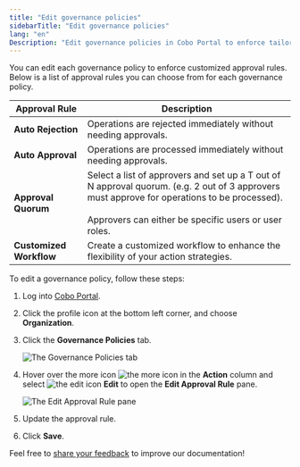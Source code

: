 ```yaml
---
title: "Edit governance policies"
sidebarTitle: "Edit governance policies"
lang: "en"
Description: "Edit governance policies in Cobo Portal to enforce tailored approval rules, enhancing compliance and operational efficiency."
---
```


You can edit each governance policy to enforce customized approval rules. Below is a list of approval rules you can choose from for each governance policy.


<table class="table">
  <thead>
    <tr>
      <th>Approval Rule</th>
      <th>Description</th>
    </tr>
  </thead>
  <tbody>
    <tr>
      <td><strong>Auto Rejection</strong></td>
      <td>Operations are rejected immediately without needing approvals.</td>
    </tr>
    <tr>
      <td><strong>Auto Approval</strong></td>
      <td>Operations are processed immediately without needing approvals.</td>
    </tr>
    <tr>
      <td><strong>Approval Quorum</strong></td>
      <td>Select a list of approvers and set up a T out of N approval quorum. (e.g. 2 out of 3 approvers must approve for operations to be processed). <br/> <br/> Approvers can either be specific users or user roles.</td>
    </tr>
    <tr>
      <td><strong>Customized Workflow</strong></td>
      <td>Create a customized workflow to enhance the flexibility of your action strategies.</td>
    </tr>
  </tbody>
</table>

To edit a governance policy, follow these steps:

1. Log into [Cobo Portal](https://portal.cobo.com/login).
2. Click the profile icon at the bottom left corner, and choose **Organization**.
3. Click the **Governance Policies** tab.

    <img src="/en/images/organization/overview.png" className="screenshot_full_screen" alt="The Governance Policies tab" />

4. Hover over the more icon <img src="/en/images/common/icon_more.svg" className="icon" alt="the more icon"></img> in the **Action** column and select <img src="/en/images/common/icon_edit.svg" className="icon" alt="the edit icon"></img> **Edit** to open the **Edit Approval Rule** pane.

    <img src="/en/images/organization/edit.png" className="screenshot_full_screen" alt="The Edit Approval Rule pane" />
    
5. Update the approval rule.
6. Click **Save**.

<Tip>Feel free to [share your feedback](https://forms.zohopublic.com/cobo/form/DocumentFeedbackForm/formperma/QvLOhxJv1_JMsJ-1dleZ8Itb_7rzN-LtgvsDdxosoVI?referrername=manuals) to improve our documentation!</Tip>
